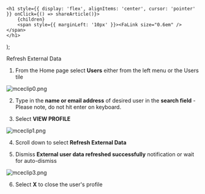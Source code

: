 

    <h1 style={{ display: 'flex', alignItems: 'center', cursor: 'pointer' }} onClick={() => shareArticle()}>
        {children} 
        <span style={{ marginLeft: '10px' }}><FaLink size="0.6em" /></span>
    </h1>
);

<ToastContainer />

<ClickableTitle>Refresh External Data</ClickableTitle>




1. From the Home page select **Users** either from the left menu or the Users tile


![mceclip0.png](../../../resources/article-images/4414984257939-Refresh-External-Data_1.png)


2. Type in the **name or email address** of desired user in the **search field** - Please note, do not hit enter on keyboard.


3. Select **VIEW PROFILE**


![mceclip1.png](../../../resources/article-images/4414984257939-Refresh-External-Data_2.png)


4. Scroll down to select **Refresh External Data**


5. Dismiss **External user data refreshed successfully** notification or wait for auto-dismiss


![mceclip3.png](../../../resources/article-images/4414984257939-Refresh-External-Data_3.png)


6. Select **X** to close the user's profile



